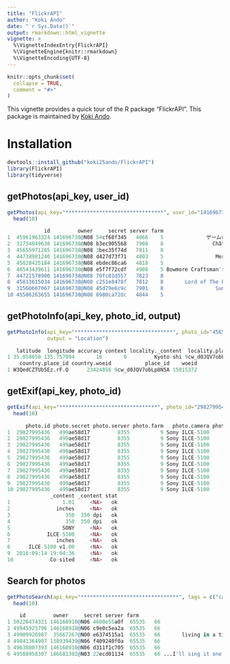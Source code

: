 ```yaml
---
title: "FlickrAPI"
author: "Koki Ando"
date: "`r Sys.Date()`"
output: rmarkdown::html_vignette
vignette: >
  %\VignetteIndexEntry{FlickrAPI}
  %\VignetteEngine{knitr::rmarkdown}
  %\VignetteEncoding{UTF-8}
---
```


```r
knitr::opts_chunk$set(
  collapse = TRUE,
  comment = "#>"
)
```

This vignette provides a quick tour of the R package "FlickrAPI".
This package is maintained by [Koki Ando](https://github.com/koki25ando).

# Installation

```r
devtools::install_github("koki25ando/FlickrAPI")
library(FlickrAPI)
library(tidyverse)
```

## getPhotos(api_key, user_id)

```r
getPhotos(api_key="********************************", user_id="141696738@N08") %>% 
  head(10)
```

```r
            id         owner     secret server farm                                      title ispublic isfriend isfamily
1  45961963324 141696738@N08 54cf68f345   4866    5              ゲームの王国 by Satoshi Ogawa        1        0        0
2  32754049638 141696738@N08 b3ec905568   7908    8                Château La Gontrie Moelleux        1        0        0
3  45655971285 141696738@N08 3bec35f74d   7811    8                       Bourgogne Blanc 2015        1        0        0
4  44738981240 141696738@N08 d427d73f71   4803    5                 Merchants by Reiner Knizia        1        0        0
5  45828425184 141696738@N08 ebdec86ca6   4818    5                              Opus One 2013        1        0        0
6  46543439611 141696738@N08 e5f7f72cdf   4908    5 Bowmore Craftsman's Selection No.0734/3000        1        0        0
7  44721578900 141696738@N08 70fc01d557   7823    8                      Santenay Louis Latour        1        0        0
8  45813615034 141696738@N08 c251e8478f   7812    8       Lord of The Flies by William Golding        1        0        0
9  31560667067 141696738@N08 45d79e6c9c   7901    8                 Suntory Plum Wine Yamazaki        1        0        0
10 45586263655 141696738@N08 8980ca72dc   4844    5                            Bourgogne Rouge        1        0        0
```


## getPhotoInfo(api_key, photo_id, output)

```r
getPhotoInfo(api_key="********************************", photo_id="45655971285", 
             output = "Location")
```

```r
   latitude  longitude accuracy context locality._content  locality.place_id locality.woeid  region._content  region.place_id region.woeid country._content
1 35.058650 135.757094       16       0         Kyoto-shi 9cw_d0JQV7obLp8N5A       15015372 Kyoto Prefecture vAd3SUZTUb5ktGbw      2345871            Japan
    country.place_id country.woeid           place_id    woeid
1 W3QedCZTUb5Ez.rF.Q      23424856 9cw_d0JQV7obLp8N5A 15015372
```


## getExif(api_key, photo_id)

```r
getExif(api_key="********************************", photo_id="29827995436") %>% 
  head(10)
```

```r
      photo.id photo.secret photo.server photo.farm   photo.camera photo.exif.tagspace photo.exif.tagspaceid   photo.exif.tag         photo.exif.label
1  29827995436   499ae58d17         8355          9 Sony ILCE-5100                JFIF                     0      JFIFVersion              JFIFVersion
2  29827995436   499ae58d17         8355          9 Sony ILCE-5100                JFIF                     0   ResolutionUnit          Resolution Unit
3  29827995436   499ae58d17         8355          9 Sony ILCE-5100                JFIF                     0      XResolution             X-Resolution
4  29827995436   499ae58d17         8355          9 Sony ILCE-5100                JFIF                     0      YResolution             Y-Resolution
5  29827995436   499ae58d17         8355          9 Sony ILCE-5100                IFD0                     0             Make                     Make
6  29827995436   499ae58d17         8355          9 Sony ILCE-5100                IFD0                     0            Model                    Model
7  29827995436   499ae58d17         8355          9 Sony ILCE-5100                IFD0                     0   ResolutionUnit          Resolution Unit
8  29827995436   499ae58d17         8355          9 Sony ILCE-5100                IFD0                     0         Software                 Software
9  29827995436   499ae58d17         8355          9 Sony ILCE-5100                IFD0                     0       ModifyDate Date and Time (Modified)
10 29827995436   499ae58d17         8355          9 Sony ILCE-5100                IFD0                     0 YCbCrPositioning        YCbCr Positioning
              _content _content stat
1                 1.01     <NA>   ok
2               inches     <NA>   ok
3                  350  350 dpi   ok
4                  350  350 dpi   ok
5                 SONY     <NA>   ok
6            ILCE-5100     <NA>   ok
7               inches     <NA>   ok
8      ILCE-5100 v1.00     <NA>   ok
9  2016:09:14 19:04:36     <NA>   ok
10            Co-sited     <NA>   ok
```


## Search for photos

```r
getPhotoSearch(api_key="********************************", tags = c("cats","dogs")) %>% 
  head(10)

    id         owner     secret server farm                                          title ispublic isfriend isfamily
1 50226474321 146168910@N06 4680e55a0f  65535   66                     Milo is just like a pearl!        1        0        0
2 49945925796 146168910@N06 c9e0c5ea2a  65535   66                                           Milo        1        0        0
3 49909926987  35667267@N00 e6374515a1  65535   66       living in a time of pandemic (stay home)        1        0        0
4 49841364907 138939439@N06 f409240f0a  65535   66                      Buon primo maggio A tutti        1        0        0
5 49638807393 146168910@N06 d311f1c705  65535   66                             Love me ..I amTed!        1        0        0
6 49588958307 186681302@N03 22ecd01134  65535   66 ...I'll sing it one last time for you......♪♪♪        1        0        0
```

